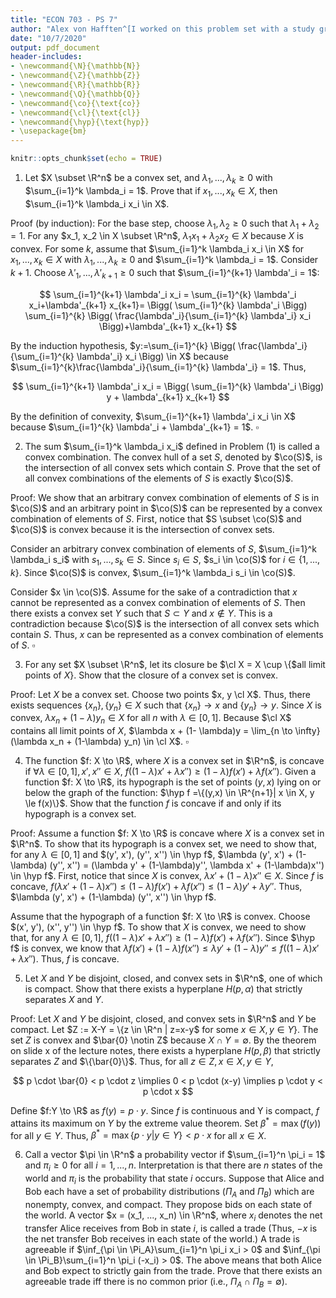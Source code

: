 ```yaml
---
title: "ECON 703 - PS 7"
author: "Alex von Hafften^[I worked on this problem set with a study group of Michael Nattinger, Andrew Smith, and Ryan Mather. I also discussed problems with Emily Case, Sarah Bass, and Danny Edgel.]"
date: "10/7/2020"
output: pdf_document
header-includes:
- \newcommand{\N}{\mathbb{N}}
- \newcommand{\Z}{\mathbb{Z}}
- \newcommand{\R}{\mathbb{R}}
- \newcommand{\Q}{\mathbb{Q}}
- \newcommand{\co}{\text{co}}
- \newcommand{\cl}{\text{cl}}
- \newcommand{\hyp}{\text{hyp}}
- \usepackage{bm}
---
```


```r
knitr::opts_chunk$set(echo = TRUE)
```

(1) Let $X \subset \R^n$ be a convex set, and $\lambda_1, ..., \lambda_k \ge 0$ with $\sum_{i=1}^k \lambda_i = 1$. Prove that if $x_1, ..., x_k \in X$, then $\sum_{i=1}^k \lambda_i x_i \in X$.

Proof (by induction): For the base step, choose $\lambda_1, \lambda_2 \ge 0$ such that $\lambda_1 + \lambda_2 = 1$.  For any $x_1, x_2 \in X \subset \R^n$, $\lambda_1 x_1 + \lambda_2 x_2 \in X$ because $X$ is convex.  For some $k$, assume that $\sum_{i=1}^k \lambda_i x_i \in X$ for $x_1, ..., x_k \in X$ with $\lambda_1, ..., \lambda_k \ge 0$ and $\sum_{i=1}^k \lambda_i = 1$. Consider $k+1$. Choose $\lambda'_1, ..., \lambda'_{k+1} \ge 0$ such that $\sum_{i=1}^{k+1} \lambda'_i = 1$:

$$
\sum_{i=1}^{k+1} \lambda'_i x_i = 
\sum_{i=1}^{k} \lambda'_i x_i+\lambda'_{k+1} x_{k+1}= 
\Bigg( \sum_{i=1}^{k} \lambda'_i \Bigg) \sum_{i=1}^{k} \Bigg( \frac{\lambda'_i}{\sum_{i=1}^{k} \lambda'_i} x_i \Bigg)+\lambda'_{k+1} x_{k+1}
$$

By the induction hypothesis, $y:=\sum_{i=1}^{k} \Bigg( \frac{\lambda'_i}{\sum_{i=1}^{k} \lambda'_i} x_i \Bigg) \in X$ because $\sum_{i=1}^{k}\frac{\lambda'_i}{\sum_{i=1}^{k} \lambda'_i} = 1$. Thus,

$$
\sum_{i=1}^{k+1} \lambda'_i x_i = \Bigg( \sum_{i=1}^{k} \lambda'_i \Bigg) y + \lambda'_{k+1} x_{k+1}
$$

By the definition of convexity, $\sum_{i=1}^{k+1} \lambda'_i x_i \in X$ because $\sum_{i=1}^{k} \lambda'_i + \lambda'_{k+1} = 1$. $\square$

(2) The sum $\sum_{i=1}^k \lambda_i x_i$ defined in Problem (1) is called a convex combination. The convex hull of a set $S$, denoted by $\co(S)$, is the intersection of all convex sets which contain $S$. Prove that the set of all convex combinations of the elements of $S$ is exactly $\co(S)$.

Proof: We show that an arbitrary convex combination of elements of $S$ is in $\co(S)$ and an arbitrary point in $\co(S)$ can be represented by a convex combination of elements of $S$.  First, notice that $S \subset \co(S)$ and $\co(S)$ is convex because it is the intersection of convex sets. 

Consider an arbitrary convex combination of elements of $S$, $\sum_{i=1}^k \lambda_i s_i$ with $s_1, ..., s_k \in S$. Since $s_i \in S$, $s_i \in \co(S)$ for $i \in \{1, ..., k\}$.  Since $\co(S)$ is convex, $\sum_{i=1}^k \lambda_i s_i \in \co(S)$.

Consider $x \in \co(S)$. Assume for the sake of a contradiction that $x$ cannot be represented as a convex combination of elements of $S$.  Then there exists a convex set $Y$ such that $S \subset Y$ and $x \notin Y$.  This is a contradiction because $\co(S)$ is the intersection of all convex sets which contain $S$. Thus, $x$ can be represented as a convex combination of elements of $S$. $\square$

\pagebreak

(3) For any set $X \subset \R^n$, let its closure be $\cl X = X \cup \{$all limit points of $X\}$. Show that the closure of a convex set is convex.

Proof: Let $X$ be a convex set. Choose two points $x, y \cl X$. Thus, there exists sequences $\{x_n\}, \{y_n\} \in X$ such that $\{x_n\} \to x$ and $\{y_n\} \to y$.  Since $X$ is convex, $\lambda x_n + (1-\lambda) y_n \in X$ for all $n$ with $\lambda \in [0, 1]$. Because $\cl X$ contains all limit points of $X$, $\lambda x + (1- \lambda)y = \lim_{n \to \infty} (\lambda x_n + (1-\lambda) y_n) \in \cl X$. $\square$

(4) The function $f: X \to \R$, where $X$ is a convex set in $\R^n$, is concave if $\forall \lambda \in [0,1], x', x'' \in X$, $f((1-\lambda)x' + \lambda x'') \ge (1-\lambda)f(x')+\lambda f(x'')$. Given a function $f: X \to \R$, its hypograph is the set of points $(y, x)$ lying on or below the graph of the function: $\hyp f =\{(y,x) \in \R^{n+1}| x \in X, y \le f(x)\}$. Show that the function $f$ is concave if and only if its hypograph is a convex set.

Proof: Assume a function $f: X \to \R$ is concave where $X$ is a convex set in $\R^n$.  To show that its hypograph is a convex set, we need to show that, for any $\lambda \in [0, 1]$ and $(y', x'), (y'', x'') \in \hyp f$, $\lambda (y', x') + (1-\lambda) (y'', x'') = (\lambda y' + (1-\lambda)y'', \lambda x' + (1-\lambda)x'')  \in \hyp f$.  First, notice that since $X$ is convex, $\lambda x' + (1-\lambda) x'' \in X$. Since $f$ is concave, $f(\lambda x' + (1-\lambda)x'') \le (1-\lambda)f(x')+\lambda f(x'') \le (1-\lambda)y'+\lambda y''$. Thus, $\lambda (y', x') + (1-\lambda) (y'', x'') \in \hyp f$.

Assume that the hypograph of a function $f: X \to \R$ is convex.  Choose $(x', y'), (x'', y'') \in \hyp f$. To show that $X$ is convex, we need to show that, for any $\lambda \in [0, 1]$, $f((1-\lambda)x' + \lambda x'') \ge (1-\lambda)f(x')+\lambda f(x'')$.  Since $\hyp f$ is convex, we know that $\lambda f(x') + (1-\lambda)f(x'') \le \lambda y' + (1-\lambda)y'' \le f((1-\lambda)x' + \lambda x'')$. Thus, $f$ is concave.

\pagebreak

(5) Let $X$ and $Y$ be disjoint, closed, and convex sets in $\R^n$, one of which is compact. Show that there exists a hyperplane $H(p, \alpha)$ that strictly separates $X$ and $Y$.

Proof: Let $X$ and $Y$ be disjoint, closed, and convex sets in $\R^n$ and $Y$ be compact. Let $Z := X-Y = \{z \in \R^n | z=x-y$ for some $x \in X, y \in Y\}$.  The set $Z$ is convex and $\bar{0} \notin Z$ because $X \cap Y = \emptyset$.  By the theorem on slide x of the lecture notes, there exists a hyperplane $H(p, \beta)$ that strictly separates $Z$ and $\{\bar{0}\}$.  Thus, for all $z \in Z, x \in X, y \in Y$,

$$
p \cdot \bar{0} < p \cdot z
\implies 0 < p \cdot (x-y)
\implies p \cdot y < p \cdot x 
$$

Define $f:Y \to \R$ as $f(y) = p \cdot y$.  Since $f$ is continuous and Y is compact, $f$ attains its maximum on $Y$ by the extreme value theorem.  Set $\beta^* = \max(f(y))$ for all $y \in Y$.  Thus, $\beta^* = \max\{p \cdot y | y \in Y\} < p \cdot x$ for all $x \in X$.  

\pagebreak

(6) Call a vector $\pi \in \R^n$ a probability vector if $\sum_{i=1}^n \pi_i = 1$ and $\pi_i \ge 0$ for all $i=1, ..., n$. Interpretation is that there are $n$ states of the world and $\pi_i$ is the probability that state $i$ occurs. Suppose that Alice and Bob each have a set of probability distributions ($\Pi_A$ and $\Pi_B$) which are nonempty, convex, and compact.  They propose bids on each state of the world.  A vector $x = (x_1, ..., x_n) \in \R^n$, where $x_i$ denotes the net transfer Alice receives from Bob in state $i$, is called a trade (Thus, $-x$ is the net transfer Bob receives in each state of the world.) A trade is agreeable if $\inf_{\pi \in \Pi_A}\sum_{i=1}^n \pi_i x_i > 0$ and $\inf_{\pi \in \Pi_B}\sum_{i=1}^n \pi_i (-x_i) > 0$. The above means that both Alice and Bob expect to strictly gain from the trade. Prove that there exists an agreeable trade iff there is no common prior (i.e., $\Pi_A \cap \Pi_B = \emptyset$).



